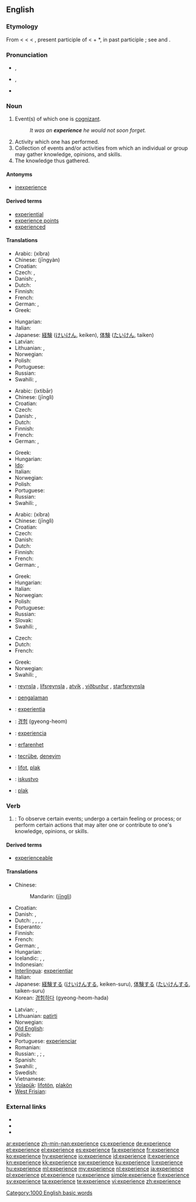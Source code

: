 {{also|expérience}}
==English==
{{wikipedia}}

===Etymology===
From {{etyl|enm}} < {{etyl|fro}} < {{etyl|la}} {{term|experientia||a trial, proof, experiment, experimental knowledge, experience}} < {{term|experiens}}, present participle of {{term|experiri||to try, put to the test, undertake, undero}} < {{term|ex||out}} + *{{term||periri|to go through}}, in past participle {{term|peritus||experienced, expert}}; see {{term|expert}} and {{term|peril}}.

===Pronunciation===
* {{IPA|/ɪkˈspɪə.ri.ens/}}, {{SAMPA|/Ik"spI@.rI.Ens/}}
* {{IPA|/ɪksˈpɪɹiəns/}}, {{SAMPA|/Iks"pIr\i@ns/}}
* {{audio|en-us-experience.ogg|Audio (US)}}

===Noun===
{{en-noun}}

# Event(s) of which one is [[cognizant]].
#:''It was an '''experience''' he would not soon forget.''
# Activity which one has performed.
# Collection of events and/or activities from which an individual or group may gather knowledge, opinions, and skills.
# The knowledge thus gathered.

====Antonyms====
* [[inexperience]]

====Derived terms====
* [[experiential]]
* [[experience points]]
* [[experienced]]

====Translations====
{{trans-top|event(s) of which one is cognizant}}
* Arabic: {{Arab|[[خبرة]]}} (xíbra) {{f}}
* Chinese: {{zh-ts|經驗|经验}} (jīngyàn)
* Croatian: {{t-|hr|iskustvo|n|alt=iskústvo}}
* Czech: {{t-|cs|zkušenost|f}}, {{t-|cs|zážitek|m}}
* Danish: {{t|da|oplevelse|c}}, {{t|da|erfaring|c}}
* Dutch: {{t+|nl|ervaring|f}}
* Finnish: {{t+|fi|kokemus}}
* French: {{t+|fr|expérience|f}}
* German: {{t+|de|Erlebnis|n}}, {{t+|de|Erfahrung|f}}
* Greek: {{t+|el|εμπειρία|f|tr=empeiría}}
{{trans-mid}}
* Hungarian: {{t+|hu|élmény}}
* Italian: {{t+|it|esperienza|f}}
* Japanese: [[経験]] ([[けいけん]], keiken), [[体験]] ([[たいけん]], taiken)
* Latvian: {{t|lv|pieredze|f}}
* Lithuanian: {{t|lt|patirtis|f}}, {{t|lt|patyrimas|m}}
* Norwegian: {{t|no|erfaring|m+f}}
* Polish: {{t+|pl|doświadczenie|n}}
* Portuguese: {{t+|pt|experiência|f}}
* Russian: {{t+|ru|опыт|m|tr=ópyt}}
* Swahili: {{t+|sw|tajiriba|xs=Swahili}},  {{t+|sw|uzoefu|xs=Swahili}}
{{trans-bottom}}

{{trans-top|activity which one has performed}}
* Arabic: {{Arab|[[اختبار]]}} (ixtibār) {{m}}
* Chinese: {{zh-ts|經歷|经历}} (jīnglì)
* Croatian: {{t-|hr|iskustvo|n|alt=iskústvo}}
* Czech: {{t-|cs|zážitek|m}}
* Danish: {{t|da|rutine|c}}, {{t|da|øvelse|c}}
* Dutch: {{t+|nl|ervaring|f}}
* Finnish: {{t+|fi|kokemus}}
* French: {{t+|fr|expérience|f}}
* German: {{t+|de|Praxis|f}}, {{t+|de|Erlebnis|n}}
{{trans-mid}}
* Greek: {{t+|el|εμπειρία|f|tr=empeiría}}
* Hungarian: {{t+|hu|gyakorlat}}
* [[Ido]]: {{t+|io|experienco|xs=Ido}}
* Italian: {{t+|it|esperienza|f}}
* Norwegian: {{t|no|erfaring|m+f}}
* Polish: {{t+|pl|doświadczenie|n}}
* Portuguese: {{t+|pt|experiência|f}}
* Russian: {{t+|ru|опыт|m|tr=ópyt}}
* Swahili: {{t+|sw|tajriba|xs=Swahili}},  {{t+|sw|uzoefu|xs=Swahili}}
{{trans-bottom}}

{{trans-top|collection of events and/or activities from which an individual or group may gather knowledge}}
* Arabic: {{Arab|[[خبرة]]}} (xíbra) {{f}}
* Chinese: {{zh-ts|經歷|经历}} (jīnglì)
* Croatian: {{t-|hr|iskustvo|n|alt=iskústvo}}
* Czech: {{t-|cs|zkušenost|f}}
* Danish: {{t|da|erfaring|c}}
* Dutch: {{t+|nl|ervaring|f}}
* Finnish: {{t+|fi|kokemus}}
* French: {{t+|fr|expérience|f}}
* German: {{t+|de|Erlebnis|n}}, {{t+|de|Erfahrung|f}}
{{trans-mid}}
* Greek: {{t+|el|εμπειρία|f|tr=empeiría}}
* Hungarian: {{t+|hu|tapasztalat}}
* Italian: {{t+|it|esperienza|f}}
* Norwegian: {{t|no|erfaring|m+f}}
* Polish: {{t+|pl|doświadczenie|n}}
* Portuguese: {{t+|pt|experiência|f}}
* Russian: {{t+|ru|опыт|m|tr=ópyt}}
* Slovak: {{t|sk|skúsenosť|f}}
* Swahili: {{t+|sw|tajriba|xs=Swahili}},  {{t+|sw|uzoefu|xs=Swahili}}
{{trans-bottom}}

{{trans-top|the knowledge thus gathered}}
* Czech: {{t-|cs|zkušenost|f}}
* Dutch: {{t+|nl|kennis}}
* French: {{t+|fr|expérience|f}}
{{trans-mid}}
* Greek: {{t+|el|εμπειρία|f|tr=empeiría}}
* Norwegian: {{t|no|erfaring|m+f}}
* Swahili: {{t+|sw|tajriba|xs=Swahili}},  {{t+|sw|uzoefu|xs=Swahili}}
{{trans-bottom}}

{{checktrans-top}}
* {{ttbc|is}}: [[reynsla]] {{f}}, [[lífsreynsla]] {{f}}, [[atvik]] {{n}}, [[viðburður]] {{m}}, [[starfsreynsla]] {{f}}
* {{ttbc|id}}: [[alam|pengalaman]]
* {{ttbc|ia}}: [[experientia]]
* {{ttbc|ko}}: [[경험]] (gyeong-heom)
* {{ttbc|es}}: [[experiencia]] {{f}}
{{trans-mid}}
* {{ttbc|sv}}: [[erfarenhet]]
* {{ttbc|tr}}: [[tecrübe]], [[deneyim]]
* {{ttbc|vo}}: [[lifot]], [[plak]]
* {{ttbc|sr}}: [[iskustvo]]
* {{ttbc|vo}}: [[plak]]
{{trans-bottom}}

===Verb===
{{en-verb|experienc|ing}}

# {{transitive}}: To observe certain events; undergo a certain feeling or process; or perform certain actions that may alter one or contribute  to one's knowledge, opinions, or skills.

====Derived terms====
* [[experienceable]]

====Translations====
{{trans-top|to observe or undergo}}
* Chinese:
*: Mandarin: {{zh-ts|經歷|經歷}} ([[jīng]][[lì]])
* Croatian: {{t-|hr|iskusiti|alt=iskúsiti}}
* Danish: {{t|da|opleve}}, {{t|da|erfare}}
* Dutch: {{t+|nl|ervaren}}, {{t+|nl|meemaken}}, {{t+|nl|ondergaan}},  {{t+|nl|ondervinden}},  {{t+|nl|beleven}}
* Esperanto: {{t-|eo|sperti|xs=Esperanto}}
* Finnish: {{t+|fi|kokea}}
* French: {{t+|fr|éprouver}}
* German: {{t+|de|erfahren}}, {{t+|de|erleben}}
* Hungarian: {{t+|hu|tapasztal}}
* Icelandic: {{t|is|reyna}}, {{t|is|verða fyrir}}, {{t|is|upplifa}}
* Indonesian: {{t+|id|alam|alt=mengalami|xs=Indonesian}}
* [[Interlingua]]: [[experientiar]]
* Italian: {{t+|it|esperire}}
* Japanese: [[経験]]する ([[けいけん]]する, keiken-suru), [[体験]]する ([[たいけん]]する, taiken-suru)
* Korean: [[경험하다]] (gyeong-heom-hada)
{{trans-mid}}
* Latvian: {{t|lv| pieredzēt}}, {{t|lv|piedzīvot}}
* Lithuanian: [[patirti]]
* Norwegian: {{t|no|erfare}}
* [[Old English]]: {{t-|ang|gebidan|alt=ġebīdan|xs=Old English}}
* Polish: {{t+|pl|doświadczyć}}
* Portuguese: [[experienciar]]
* Romanian: {{t-|ro|păţi}}
* Russian: {{t+|ru|испытывать|tr=ispýtyvat’}} {{impf}}, {{t+|ru|испытать|tr=ispytát’}} {{pf.}}; {{t|ru|переживать|tr=p'er'eživát’}} {{impf}}, {{t|ru|пережить|tr=p'er'ežít’}} {{pf.}}
* Spanish: {{t-|es|experimentar}}
* Swahili: {{t+|sw|tajiriba|xs=Swahili}},  {{t+|sw|uzoefu|xs=Swahili}}
* Swedish: {{t+|sv|uppleva}}
* Vietnamese: {{t+|vi|kinh nghiệm|xs=Vietnamese}}
* [[Volapük]]: [[lifotön]], [[plakön]]
* [[West Frisian]]: {{t-|fy|belibje|xs=West Frisian}}
{{trans-bottom}}

===External links===
* {{R:Webster 1913}}
* {{R:Century 1911}}
* {{R:OneLook}}

[[Category:1000 English basic words]]

[[ar:experience]]
[[zh-min-nan:experience]]
[[cs:experience]]
[[de:experience]]
[[et:experience]]
[[el:experience]]
[[es:experience]]
[[fa:experience]]
[[fr:experience]]
[[ko:experience]]
[[hy:experience]]
[[io:experience]]
[[id:experience]]
[[it:experience]]
[[kn:experience]]
[[kk:experience]]
[[sw:experience]]
[[ku:experience]]
[[li:experience]]
[[hu:experience]]
[[ml:experience]]
[[my:experience]]
[[nl:experience]]
[[ja:experience]]
[[pl:experience]]
[[pt:experience]]
[[ru:experience]]
[[simple:experience]]
[[fi:experience]]
[[sv:experience]]
[[ta:experience]]
[[te:experience]]
[[vi:experience]]
[[zh:experience]]